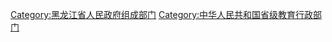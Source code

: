 [[Category:黑龙江省人民政府组成部门|Category:黑龙江省人民政府组成部门]]
[[Category:中华人民共和国省级教育行政部门|Category:中华人民共和国省级教育行政部门]]